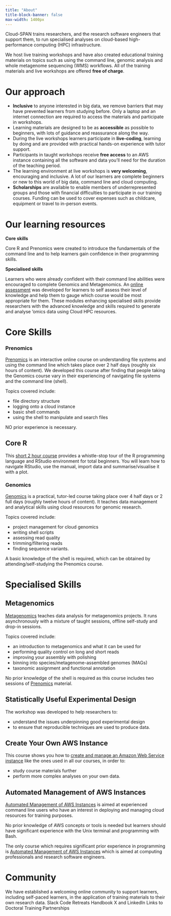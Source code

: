 ```yaml
---
title: "About"
title-block-banner: false
max-width: 1400px
---
```


Cloud-SPAN trains researchers, and the research software engineers that support them, to run specialised analyses on cloud-based high-performance computing (HPC) infrastructure.


We host live training workshops and have also created educational training materials on topics such as using the command line, genomic analysis and whole metagenome sequencing (WMS) workflows. All of the  training materials and live workshops are offered **free of charge**.


# Our approach 

- **Inclusive** to anyone interested in big data, we remove barriers that may have prevented learners from studying before. Only a laptop and an internet connection are required to access the materials and participate in workshops.
- Learning materials are designed to be as **accessible** as possible to beginners, with lots of guidance and reassurance along the way.
- During the live workshops learners participate in **live-coding**, learning by doing and are provided with practical hands-on experience with tutor support.
- Participants in taught workshops receive **free access** to an AWS instance containing all the software and data you'll need for the duration of the teaching period. 
- The learning environment at live workshops is **very welcoming**, encouraging and inclusive. A lot of our learners are complete beginners or new to this world of big data, command line and cloud computing. 
- **Scholarships** are available to enable members of underrepresented groups and those with financial difficulties to participate in our training courses. Funding can be used to cover expenses such as childcare, equipment or travel to in-person events. 

# Our learning resources

**Core skills**

Core R and Prenomics were created to introduce the fundamentals of the command line and to help learners gain confidence in their programming skills. 

**Specialised skills**

Learners who were already confident with their command line abilities were encouraged to complete Genomics and Metagenomics. An [online assessment](https://shiny.york.ac.uk/er13/prenomics-quiz/#section-why) was developed for learners to self assess their level of knowledge and help them to gauge which course would be most appropriate for them. These modules enhancing specialised skills provide researchers with the advanced knowledge and skills required to generate and analyse 'omics data using Cloud HPC resources.

# Core Skills

### Prenomics {#prenomics}
[Prenomics](https://cloud-span.github.io/prenomics00-intro/) is an interactive online course on understanding file systems and using the command line which takes place over 2 half days (roughly six hours of content). We developed this course after finding that people taking the Genomics course vary in their experiencing of navigating file systems and the command line (shell).

Topics covered include:

- file directory structure
- logging onto a cloud instance
- basic shell commands
- using the shell to manipulate and search files

NO prior experience is necessary.

## Core R {#core-r}
This [short 2 hour course](https://cloud-span.github.io/core-r/02_intro_to_r_and_working_with_data.html#1) provides a whistle-stop tour of the R programming language and RStudio environment for total beginners. You will learn how to navigate RStudio, use the manual, import data and summarise/visualise it with a plot.

### Genomics {#genomics}
[Genomics](https://cloud-span.github.io/00genomics/) is a practical, tutor-led course taking place over 4 half days or 2 full days (roughly twelve hours of content). It teaches data management and analytical skills using cloud resources for genomic research.

Topics covered include:

- project management for cloud genomics
- writing shell scripts
- assessing read quality
- trimming/filtering reads
- finding sequence variants.

A basic knowledge of the shell is required, which can be obtained by attending/self-studying the Prenomics course.

# Specialised Skills

## Metagenomics {#metagenomics}
[Metagenomics](https://cloud-span.github.io/nerc-metagenomics-v2q/) teaches data analysis for metagenomics projects. It runs asynchronously with a mixture of taught sessions, offline self-study and drop-in sessions.

Topics covered include:

- an introduction to metagenomics and what it can be used for
- performing quality control on long and short reads
- improving your assembly with polishing
- binning into species/metagenome-assembled genomes (MAGs)
- taxonomic assignment and functional annotation

No prior knowledge of the shell is required as this course includes two sessions of [Prenomics](#prenomics) material.

## Statistically Useful Experimental Design {#Statistically-Useful-Experimental-Design}
The workshop was developed to help researchers to:

- understand the issues underpinning good experimental design
- to ensure that reproducible techniques are used to produce data.

## Create Your Own AWS Instance {#create-aws}
This course shows you how to [create and manage an Amazon Web Service instance](https://cloud-span.github.io/create-aws-instance-0-overview/) like the ones used in all our courses, in order to:

- study course materials further
- perform more complex analyses on your own data.

## Automated Management of AWS Instances {#cloud-admin}
[Automated Management of AWS Instances](https://cloud-span.github.io/cloud-admin-guide-v2q/) is aimed at experienced command line users who have an interest in deploying and managing cloud resources for training purposes.

No prior knowledge of AWS concepts or tools is needed but learners should have significant experience with the Unix terminal and programming with Bash.

::: callout-note
The only course which requires significant prior experience in programming is [Automated Management of AWS Instances](#cloud-admin) which is aimed at computing professionals and research software engineers.
:::

# Community 
We have established a welcoming online community to support learners, including self-paced learners, in the application of training materials to their own research data.
Slack 
Code Retreats 
Handbook 
X and LinkedIn 
Links to Doctoral Training Partnerships











